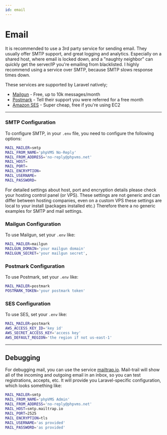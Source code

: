 ```yaml
---
id: email
---
```

# Email

It is recommended to use a 3rd party service for sending email. They usually offer SMTP support, and great logging and analytics. Especially on a shared host, where email is locked down, and a "naughty neighbor" can quickly get the server/IP you're emailing from blacklisted. I highly recommend using a service over SMTP, because SMTP slows response times down.

These services are supported by Laravel natively; 

* [Mailgun](http://www.mailgun.com) - Free, up to 10k messages/month
* [Postmark](https://postmarkapp.com) - Tell their support you were referred for a free month
* [Amazon SES](https://aws.amazon.com/ses/) - Super cheap, free if you're using EC2

---

### SMTP Configuration

To configure SMTP, in your `.env` file, you need to configure the following options:

```bash title=".env"
MAIL_MAILER=smtp
MAIL_FROM_NAME='phpVMS No-Reply'
MAIL_FROM_ADDRESS='no-reply@phpvms.net'
MAIL_HOST=
MAIL_PORT=
MAIL_ENCRYPTION=
MAIL_USERNAME=
MAIL_PASSWORD=
```

For detailed settings about host, port and encryption details please check your hosting control panel (or VPS). These settings are not generic and can differ between hosting companies, even on a custom VPS these settings are local to your install (packages installed etc.) Therefore there a no generic examples for SMTP and mail settings.

### Mailgun Configuration

To use Mailgun, set your `.env` like:

```bash title=".env"
MAIL_MAILER=mailgun
MAILGUN_DOMAIN='your mailgun domain'
MAILGUN_SECRET='your mailgun secret',
```

### Postmark Configuration

To use Postmark, set your `.env` like:

```bash title=".env"
MAIL_MAILER=postmark
POSTMARK_TOKEN='your postmark token'
```

### SES Configuration

To use SES, set your `.env` like:

```bash title=".env"
MAIL_MAILER=postmark
AWS_ACCESS_KEY_ID='key id'
AWS_SECRET_ACCESS_KEY='access key'
AWS_DEFAULT_REGION='the region if not us-east-1'
```

---

## Debugging

For debugging mail, you can use the service [mailtrap.io](https://mailtrap.io). Mail-trail will show all of the incoming and outgoing email in an inbox, so you can test registrations, accepts, etc. It will provide you Laravel-specific configuration, which looks something like:

```bash title=".env"
MAIL_MAILER=smtp
MAIL_FROM_NAME='phpVMS Admin'
MAIL_FROM_ADDRESS='no-reply@phpvms.net'
MAIL_HOST=smtp.mailtrap.io
MAIL_PORT=2525
MAIL_ENCRYPTION=tls
MAIL_USERNAME='as provided'
MAIL_PASSWORD='as provided'
```
